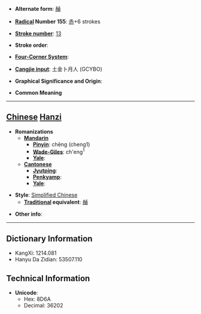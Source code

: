 * '''Alternate form''': [[赬]]

* '''[[Wiktionary:Chinese radical index| Radical]] Number 155''': [[Wiktionary:Chinese radical index 赤|赤]]+6 strokes

* '''[[Wiktionary:Chinese total strokes index|Stroke number]]''': [[Wiktionary:Chinese total strokes index 13|13]]

* '''Stroke order''': 

* '''[[Wiktionary:Chinese four corner index|Four-Corner System]]''': 

* '''[[Wiktionary:Chinese Cangjie index|Cangjie input]]''': 土金卜月人 (GCYBO)

* '''Graphical Significance and Origin''': 

* '''Common Meaning'''

----

== [[Chinese]] [[Hanzi]] ==

* '''Romanizations'''
** '''[[Mandarin]]'''
*** '''[[Pinyin]]''': chēng (cheng1)
*** '''[[Wade-Giles]]''': ch'eng<sup>1</sup>
*** '''[[Yale]]''': 
** '''[[Cantonese]]'''
*** '''[[Jyutping]]''':
*** '''[[Penkyamp]]''': 
*** '''[[Yale]]''': 

* '''Style''': [[Simplified Chinese]] 
** '''[[Traditional Chinese|Traditional]] equivalent''': [[赬]]

* '''Other info''': 

----

== Dictionary Information ==

* KangXi: 1214.081
* Hanyu Da Zidian: 53507.110

== Technical Information ==

* '''Unicode''':
** Hex: 8D6A
** Decimal: 36202